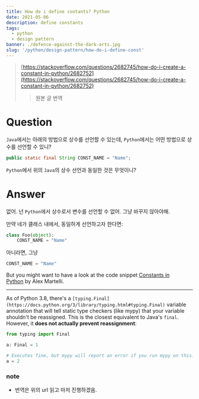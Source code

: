 ```yaml
---
title: How do i define contants? Python
date: 2021-05-06
description: define constants
tags:
  - python
  - design pattern
banner: ./defence-against-the-dark-arts.jpg
slug: '/python/design-pattern/how-do-i-define-const'
---
```


> [https://stackoverflow.com/questions/2682745/how-do-i-create-a-constant-in-python/2682752](https://stackoverflow.com/questions/2682745/how-do-i-create-a-constant-in-python/2682752)
>
> > 원본 글 번역

# Question

`Java`에서는 아래의 방법으로 상수를 선언할 수 있는데, `Python`에서는 어떤 방법으로 상수를 선언할 수 있니?

```java
public static final String CONST_NAME = "Name";
```

`Python`에서 위의 `Java`의 상수 선언과 동일한 것은 무엇이니?

# Answer

없어. 넌 `Python`에서 상수로서 변수를 선언할 수 없어. 그냥 바꾸지 않아야해.

만약 네가 클래스 내에서, 동일하게 선언하고자 한다면:

```python
class Foo(object):
    CONST_NAME = "Name"
```

아니라면, 그냥

```python
CONST_NAME = "Name"
```

But you might want to have a look at the code snippet [Constants in Python](http://web.archive.org/web/20100523132518/http://code.activestate.com/recipes/65207-constants-in-python/?in=user-97991) by Alex Martelli.

---

As of Python 3.8, there's a `[typing.Final](https://docs.python.org/3/library/typing.html#typing.Final)` variable annotation that will tell static type checkers (like mypy) that your variable shouldn't be reassigned. This is the closest equivalent to Java's `final`. However, it **does not actually prevent reassignment**:

```python
from typing import Final

a: Final = 1

# Executes fine, but mypy will report an error if you run mypy on this:
a = 2
```

### note

- 번역은 위의 url 읽고 마저 진행하겠음.
